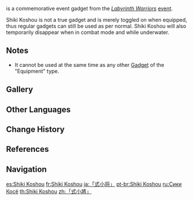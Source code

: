 {{Item Infobox
|id           = 220045
|image        = Item Shiki Koshou.png
|type         = Gadgets
|invCategory  = Gadgets
|quality      = 4
|description  = A gift from [[Shiki Taishou]]: a replica armed with spiritual power.<br>Though Shiki Koshou is incapable of charm magic, it is in contact with Shiki Taishou at all times and can share all that it has seen and heard with him, so it's almost like you've still got Shiki Taishou with you on your journey.
|effect       = 
|source1      = [[Labyrinth Warriors]] Event
|event        = Labyrinth Warriors
|reusable     = Yes
|usage        = Equipment
|memento      = Yes
}}
{{Lang|'''Shiki Koshou'''|ja=式小将|ja_rm=Shiki Shoushou}} is a commemorative event gadget from the ''[[Labyrinth Warriors]]'' [[event]].

Shiki Koshou is not a true gadget and is merely toggled on when equipped, thus regular gadgets can still be used as per normal. Shiki Koshou will also temporarily disappear when in combat mode and while underwater.

==Notes==
* It cannot be used at the same time as any other [[Gadget]] of the "Equipment" type.

==Gallery==
{{Preview
|file1    = Item Shiki Koushou Animation 3
|caption1 = Equipped

|file2    = Item Shiki Koushou Animation 1
|caption2 = Animation 1

|file3    = Item Shiki Koushou Animation 2
|caption3 = Animation 2
}}

==Other Languages==
{{Other Languages
|en      = Shiki Koshou
|zhs     = 「式小将」
|zhs_rm  = "Shì Xiǎojiàng"
|zht     = 「式小將」
|zht_rm  = "Shì Xiǎojiàng"
|zh_tl   = "Junior Officer {{w|Shikigami|Shiki}}"{{Sino|zh|ja}}
|ja      = 「式小将」
|ja_rm   = "Shiki Shoushou"<ref>{{Ref/Quest|Away With Obsessions and Falsehood|note=Japanese Voice-Over}}</ref>
|ja_tl   = "Junior Officer {{w|Shikigami|Shiki}}"
|ko      = 「시키 소장」
|ko_tl   = "Major General {{w|Shikigami|Shiki}}"
|es      = Shiki Koshou
|fr      = Shiki Koshou
|ru      = Сики Косё
|th      = "Shiki Koshou"
|vi      = Shiki Koshou
|de      = „Shiki Koshou“
|id      = Shiki Koshou
|pt      = Shiki Koshou
|tr      = Shiki Koshou
|it      = Shiki Koshou
}}

==Change History==
{{Change History|2.2}}

==References==
{{Reflist}}

==Navigation==
{{Gadget Navbox}}

[[es:Shiki Koshou]]
[[fr:Shiki Koshou]]
[[ja:「式小将」]]
[[pt-br:Shiki Koshou]]
[[ru:Сики Косё]]
[[th:Shiki Koshou]]
[[zh:「式小將」]]